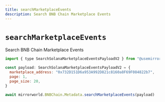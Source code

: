 ```yaml
---
title: searchMarketplaceEvents
description: Search BNB Chain Marketplace Events
---
```


# `searchMarketplaceEvents`

Search BNB Chain Marketplace Events

```js
import { type SearchSolanaMarketplaceEventsPayloadV2 } from "@usemirrorworld/web3.js"

const payload: SearchSolanaMarketplaceEventsPayloadV2 = {
  marketplace_address: "0x732D151D6a953A992D821c8160a8F69F084822b7",
  page: 1,
  page_size: 20,
}

await mirrorworld.BNBChain.Metadata.searchMarketplaceEvents(payload)
```
